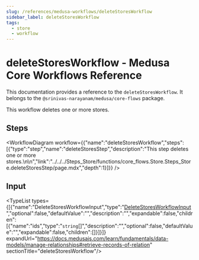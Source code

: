 ```yaml
---
slug: /references/medusa-workflows/deleteStoresWorkflow
sidebar_label: deleteStoresWorkflow
tags:
  - store
  - workflow
---
```



# deleteStoresWorkflow - Medusa Core Workflows Reference

This documentation provides a reference to the `deleteStoresWorkflow`. It belongs to the `@srinivas-narayanam/medusa/core-flows` package.

This workflow deletes one or more stores.

## Steps

<WorkflowDiagram workflow={{"name":"deleteStoresWorkflow","steps":[{"type":"step","name":"deleteStoresStep","description":"This step deletes one or more stores.\n\n","link":"../../../Steps_Store/functions/core_flows.Store.Steps_Store.deleteStoresStep/page.mdx","depth":1}]}} />

## Input

<TypeList types={[{"name":"DeleteStoresWorkflowInput","type":"[DeleteStoresWorkflowInput](../../../../types/core_flows.DeleteStoresWorkflowInput/page.mdx)","optional":false,"defaultValue":"","description":"","expandable":false,"children":[{"name":"ids","type":"`string`[]","description":"","optional":false,"defaultValue":"","expandable":false,"children":[]}]}]} expandUrl="https://docs.medusajs.com/learn/fundamentals/data-models/manage-relationships#retrieve-records-of-relation" sectionTitle="deleteStoresWorkflow"/>
